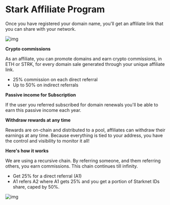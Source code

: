 # Stark Affiliate Program

Once you have registered your domain name, you'll get an affiliate link that you can share with your network.

![img](public/illustrations/affiliate-program.webp)

**Crypto commissions**

As an affiliate, you can promote domains and earn crypto commissions, in ETH or STRK, for every domain sale generated through your unique affiliate link.

- 25% commission on each direct referral
- Up to 50% on indirect referrals

**Passive income for Subscription**

If the user you referred subscribed for domain renewals you'll be able to earn this passive income each year.

**Withdraw rewards at any time**

Rewards are on-chain and distributed to a pool, affiliates can withdraw their earnings at any time. Because everything is tied to your address, you have the control and visibility to monitor it all!

**Here's how it works**

We are using a recursive chain. By referring someone, and them referring others, you earn commissions. This chain continues till infinity.

- Get 25% for a direct referral (A1)
- A1 refers A2 where A1 gets 25% and you get a portion of Starknet IDs share, caped by 50%.

![img](public/illustrations/recursive-chain.webp)